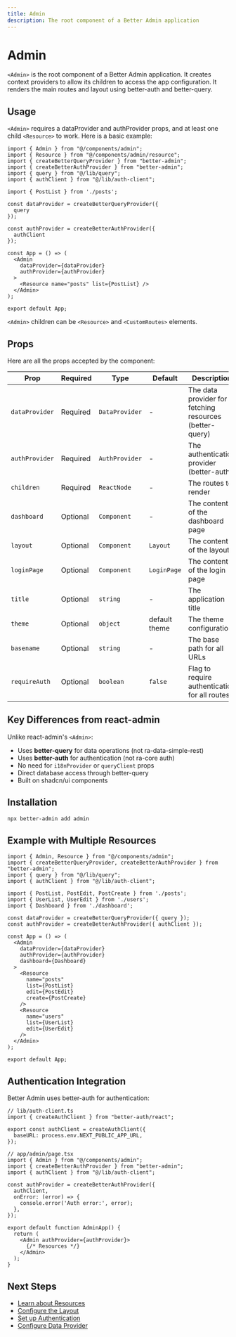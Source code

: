 ```yaml
---
title: Admin
description: The root component of a Better Admin application
---
```


# Admin

`<Admin>` is the root component of a Better Admin application. It creates context providers to allow its children to access the app configuration. It renders the main routes and layout using better-auth and better-query.

## Usage

`<Admin>` requires a dataProvider and authProvider props, and at least one child `<Resource>` to work. Here is a basic example:

```tsx
import { Admin } from "@/components/admin";
import { Resource } from "@/components/admin/resource";
import { createBetterQueryProvider } from "better-admin";
import { createBetterAuthProvider } from "better-admin";
import { query } from "@/lib/query";
import { authClient } from "@/lib/auth-client";

import { PostList } from './posts';

const dataProvider = createBetterQueryProvider({ 
  query 
});

const authProvider = createBetterAuthProvider({ 
  authClient 
});

const App = () => (
  <Admin 
    dataProvider={dataProvider}
    authProvider={authProvider}
  >
    <Resource name="posts" list={PostList} />
  </Admin>
);

export default App;
```

`<Admin>` children can be `<Resource>` and `<CustomRoutes>` elements.

## Props

Here are all the props accepted by the component:

| Prop | Required | Type | Default | Description |
|------|----------|------|---------|-------------|
| `dataProvider` | Required | `DataProvider` | - | The data provider for fetching resources (better-query) |
| `authProvider` | Required | `AuthProvider` | - | The authentication provider (better-auth) |
| `children` | Required | `ReactNode` | - | The routes to render |
| `dashboard` | Optional | `Component` | - | The content of the dashboard page |
| `layout` | Optional | `Component` | `Layout` | The content of the layout |
| `loginPage` | Optional | `Component` | `LoginPage` | The content of the login page |
| `title` | Optional | `string` | - | The application title |
| `theme` | Optional | `object` | default theme | The theme configuration |
| `basename` | Optional | `string` | - | The base path for all URLs |
| `requireAuth` | Optional | `boolean` | `false` | Flag to require authentication for all routes |

## Key Differences from react-admin

Unlike react-admin's `<Admin>`:

- Uses **better-query** for data operations (not ra-data-simple-rest)
- Uses **better-auth** for authentication (not ra-core auth)
- No need for `i18nProvider` or `queryClient` props
- Direct database access through better-query
- Built on shadcn/ui components

## Installation

```bash title="Terminal"
npx better-admin add admin
```

## Example with Multiple Resources

```tsx
import { Admin, Resource } from "@/components/admin";
import { createBetterQueryProvider, createBetterAuthProvider } from "better-admin";
import { query } from "@/lib/query";
import { authClient } from "@/lib/auth-client";

import { PostList, PostEdit, PostCreate } from './posts';
import { UserList, UserEdit } from './users';
import { Dashboard } from './dashboard';

const dataProvider = createBetterQueryProvider({ query });
const authProvider = createBetterAuthProvider({ authClient });

const App = () => (
  <Admin 
    dataProvider={dataProvider}
    authProvider={authProvider}
    dashboard={Dashboard}
  >
    <Resource 
      name="posts" 
      list={PostList} 
      edit={PostEdit} 
      create={PostCreate} 
    />
    <Resource 
      name="users" 
      list={UserList} 
      edit={UserEdit} 
    />
  </Admin>
);

export default App;
```

## Authentication Integration

Better Admin uses better-auth for authentication:

```tsx
// lib/auth-client.ts
import { createAuthClient } from "better-auth/react";

export const authClient = createAuthClient({
  baseURL: process.env.NEXT_PUBLIC_APP_URL,
});

// app/admin/page.tsx
import { Admin } from "@/components/admin";
import { createBetterAuthProvider } from "better-admin";
import { authClient } from "@/lib/auth-client";

const authProvider = createBetterAuthProvider({
  authClient,
  onError: (error) => {
    console.error('Auth error:', error);
  },
});

export default function AdminApp() {
  return (
    <Admin authProvider={authProvider}>
      {/* Resources */}
    </Admin>
  );
}
```

## Next Steps

- [Learn about Resources](/docs/better-admin/components/resource)
- [Configure the Layout](/docs/better-admin/components/layout)
- [Set up Authentication](/docs/better-admin/auth-provider)
- [Configure Data Provider](/docs/better-admin/data-provider)
